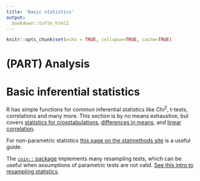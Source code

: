 ```yaml
---
title: 'Basic statistics'
output:
  bookdown::tufte_html2
---
```


```r
knitr::opts_chunk$set(echo = TRUE, collapse=TRUE, cache=TRUE)
```

# (PART) Analysis {-}


# Basic inferential statistics


R has simple functions for common inferential statistics like Chi^2^, t-tests, correlations and many more. This section is by no means exhaustive, but covers [statistics for crosstabulations](#crosstabs), [differences in means](#t-tests), and [linear correlation](#correlations).

For non-parametric statistics [this page on the statmethods site](http://www.statmethods.net/stats/nonparametric.html) is a useful guide.

The [`coin::` package](http://finzi.psych.upenn.edu/R/library/coin/doc/coin.pdf) implements many resampling tests, which can be useful when assumptions of parametric tests are not valid. [See this intro to resampling statistics](http://www.statmethods.net/stats/resampling.html). 

